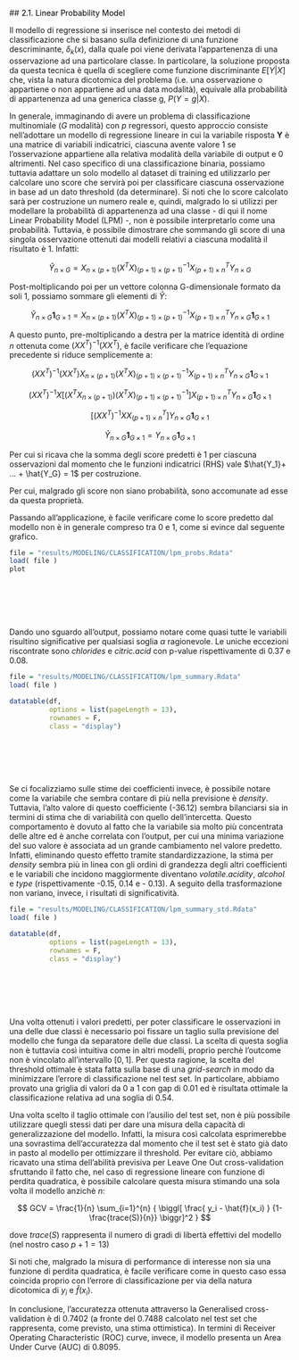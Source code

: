 ##<a name="21_LPM" style="pointer-events: none; cursor: default;" ><font color="black"> 2.1. Linear Probability Model</font></a>

Il modello di regressione si inserisce nel contesto dei metodi di classificazione che si basano sulla definizione di una funzione descriminante, $\delta_k(x)$, dalla quale poi viene derivata l'appartenenza di una osservazione ad una particolare classe. In particolare, la soluzione proposta da questa tecnica è quella di scegliere come funzione discriminante $E[Y|X]$ che, vista la natura dicotomica del problema (i.e. una osservazione o appartiene o non appartiene ad una data modalità), equivale alla probabilità di appartenenza ad una generica classe g, $P(Y=g|X)$.

In generale, immaginando di avere un problema di classificazione multinomiale ($G$ modalità) con $p$ regressori, questo approccio consiste nell'adottare un modello di regressione lineare in cui la variabile risposta **Y** è una matrice di variabili indicatrici, ciascuna avente valore 1 se l'osservazione appartiene alla relativa modalità della variabile di output e 0 altrimenti.
Nel caso specifico di una classificazione binaria, possiamo tuttavia adattare un solo modello al dataset di training ed utilizzarlo per calcolare uno score che servirà poi per classificare ciascuna osservazione in base ad un dato threshold (da determinare). Si noti che lo score calcolato sarà per costruzione un numero reale e, quindi, malgrado lo si utilizzi per modellare la probabilità di appartenenza ad una classe - di qui il nome Linear Probability Model (LPM) -, non è possibile interpretarlo come una probabilità. Tuttavia, è possibile dimostrare che sommando gli score di una singola osservazione ottenuti dai modelli relativi a ciascuna modalità il risultato è 1. Infatti:

$$
\hat{Y}_{n \times G} = X_{n \times (p+1)} ({X}^{T} X)_{(p+1) \times (p+1)}^{-1} {X}_{(p+1) \times n}^{T}  Y_{n \times G}$$

Post-moltiplicando poi per un vettore colonna G-dimensionale formato da soli 1, possiamo sommare gli elementi di $\hat{Y}$:

$$\hat{Y}_{n \times G}  \textbf{1}_{G \times 1} = X_{n \times (p+1)}  ({X}^{T} X)_{(p+1) \times (p+1)}^{-1}  {X}_{(p+1) \times n}^{T}  Y_{n \times G}  \textbf{1}_{G \times 1}$$

A questo punto, pre-moltiplicando a destra per la matrice identità di ordine $n$ ottenuta come $(X {X}^{T})^{-1}(X {X}^{T})$, è facile verificare che l'equazione precedente si riduce semplicemente a:

$$(X {X}^{T})^{-1}(X {X}^{T})  X_{n \times (p+1)}  ({X}^{T} X)_{(p+1) \times (p+1)}^{-1}  {X}_{(p+1) \times n}^{T}  Y_{n \times G}  \textbf{1}_{G \times 1}$$

$$(X {X}^{T})^{-1}X \biggl[({X}^{T}  X_{n \times (p+1)})  ({X}^{T} X)_{(p+1) \times (p+1)}^{-1}\biggr]  {X}_{(p+1) \times n}^{T}  Y_{n \times G}  \textbf{1}_{G \times 1}$$

$$\biggl[(X {X}^{T})^{-1}X  {X}_{(p+1) \times n}^{T}\biggr]  Y_{n \times G}  \textbf{1}_{G \times 1}$$

$$\hat{Y}_{n \times G}  \textbf{1}_{G \times 1} = Y_{n \times G}  \textbf{1}_{G \times 1}$$

Per cui si ricava che la somma degli score predetti è 1 per ciascuna osservazioni dal momento che le funzioni indicatrici (RHS) vale $\hat{Y_1}+ ... + \hat{Y_G} = 1$ per costruzione.

Per cui, malgrado gli score non siano probabilità, sono accomunate ad esse da questa proprietà.

Passando all'applicazione, è facile verificare come lo score predetto dal modello non è in generale compreso tra 0 e 1, come si evince dal seguente grafico.

```r
file = "results/MODELING/CLASSIFICATION/lpm_probs.Rdata"
load( file )
plot
```

<br></br>
<br></br>

Dando uno sguardo all'output, possiamo notare come quasi tutte le variabili risultino significative per qualsiasi soglia $\alpha$ ragionevole. Le uniche eccezioni riscontrate sono *chlorides* e *citric.acid* con p-value rispettivamente di 0.37 e 0.08.

```r

file = "results/MODELING/CLASSIFICATION/lpm_summary.Rdata"
load( file )

datatable(df, 
          options = list(pageLength = 13), 
          rownames = F, 
          class = "display")
```

<br></br>
<br></br>

Se ci focalizziamo sulle stime dei coefficienti invece, è possibile notare come la variabile che sembra contare di più nella previsione è *density*. Tuttavia, l'alto valore di questo coefficiente (-36.12) sembra bilanciarsi sia in termini di stima che di variabilità con quello dell'intercetta. Questo comportamento è dovuto al fatto che la variabile sia molto più concentrata delle altre ed è anche correlata con l'output, per cui una minima variazione del suo valore è associata ad un grande cambiamento nel valore predetto. Infatti, eliminando questo effetto tramite standardizzazione, la stima per *density* sembra più in linea con gli ordini di grandezza degli altri coefficienti e le variabili che incidono maggiormente diventano *volatile.acidity*, *alcohol* e *type* (rispettivamente -0.15, 0.14 e - 0.13). A seguito della trasformazione non variano, invece, i risultati di significatività.

```r

file = "results/MODELING/CLASSIFICATION/lpm_summary_std.Rdata"
load( file )

datatable(df, 
          options = list(pageLength = 13), 
          rownames = F, 
          class = "display")
```

<br></br>
<br></br>

Una volta ottenuti i valori predetti, per poter classificare le osservazioni in una delle due classi è necessario poi fissare un taglio sulla previsione del modello che funga da separatore delle due classi. La scelta di questa soglia non è tuttavia così intuitiva come in altri modelli, proprio perchè l'outcome non è vincolato all'intervallo $[0,1]$. Per questa ragione, la scelta del threshold ottimale è stata fatta sulla base di una *grid-search* in modo da minimizzare l'errore di classificazione nel test set. In particolare, abbiamo provato una griglia di valori da 0 a 1 con gap di 0.01 ed è risultata ottimale la classificazione relativa ad una soglia di 0.54.

Una volta scelto il taglio ottimale con l'ausilio del test set, non è più possibile utilizzare quegli stessi dati per dare una misura della capacità di generalizzazione del modello. Infatti, la misura così calcolata esprimerebbe una sovrastima dell'accuratezza dal momento che il test set è stato già dato in pasto al modello per ottimizzare il threshold. 
Per evitare ciò, abbiamo ricavato una stima dell'abilità previsiva per Leave One Out cross-validation sfruttando il fatto che, nel caso di regressione lineare con funzione di perdita quadratica, è possibile calcolare questa misura stimando una sola volta il modello anzichè $n$:

$$ GCV = \frac{1}{n} \sum_{i=1}^{n} { \biggl[ \frac{ y_i - \hat{f}(x_i) }
{1- \frac{trace(S)}{n}} \biggr]^2 } $$

dove $trace(S)$ rappresenta il numero di gradi di libertà effettivi del modello (nel nostro caso $p+1=13$)

Si noti che, malgrado la misura di performance di interesse non sia una funzione di perdita quadratica, è facile verificare come in questo caso essa coincida proprio con l'errore di classificazione per via della natura dicotomica di $y_i$ e $\hat{f}(x_i)$.

In conclusione, l'accuratezza ottenuta attraverso la Generalised cross-validation è di 0.7402 (a fronte del 0.7488 calcolato nel test set che rappresenta, come previsto, una stima ottimistica). In termini di  Receiver Operating Characteristic (ROC) curve, invece, il modello presenta un Area Under Curve (AUC) di 0.8095. 


<br></br>
<br></br>

